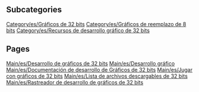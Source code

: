 
== Subcategories ==
[[Category/es/Gráficos de 32 bits]]
[[Category/es/Gráficos de reemplazo de 8 bits]]
[[Category/es/Recursos de desarrollo gráfico de 32 bits]]

== Pages ==
[[Main/es/Desarrollo de gráficos de 32 bits]]
[[Main/es/Desarrollo gráfico]]
[[Main/es/Documentación de desarrollo de Gráficos de 32 bits]]
[[Main/es/Jugar con gráficos de 32 bits]]
[[Main/es/Lista de archivos descargables de 32 bits]]
[[Main/es/Rastreador de desarrollo de gráficos de 32 bits]]
